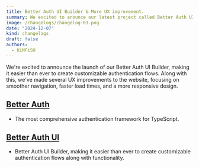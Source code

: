 ```yaml
---
title: Better Auth UI Builder & More UX improvement.
summary: We excited to anounce our latest project called Better Auth UI builder and improved a UX of the website
image: /changelogs/changelog-03.png
date: "2024-12-07"
kind: changelogs
draft: false
authors:
  - KiNFiSH
---
```

We're excited to announce the launch of our Better Auth UI Builder, making it easier than ever to create customizable authentication flows. Along with this, we've made several UX improvements to the website, focusing on smoother navigation, faster load times, and a more responsive design.


## [Better Auth](https://better-auth.com)
- The most comprehensive authentication framework for TypeScript.

## [Better Auth UI](https://better-auth.farmui.com)
- Better Auth UI Builder, making it easier than ever to create customizable authentication flows along with functionality.
